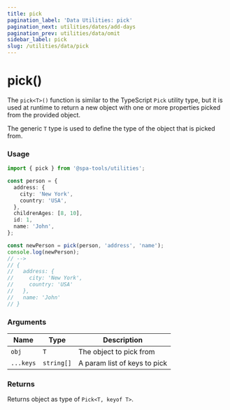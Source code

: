 ```yaml
---
title: pick
pagination_label: 'Data Utilities: pick'
pagination_next: utilities/dates/add-days
pagination_prev: utilities/data/omit
sidebar_label: pick
slug: /utilities/data/pick
---
```



<PackageCaption packageName='@spa-tools/utilities' />

# pick()

The `pick<T>()` function is similar to the TypeScript `Pick` utility type, but it is used
at runtime to return a new object with one or more properties picked from the provided object.

The generic `T` type is used to define the type of the object that is picked from.

### Usage

```ts
import { pick } from '@spa-tools/utilities';

const person = {
  address: {
    city: 'New York',
    country: 'USA',
  },
  childrenAges: [8, 10],
  id: 1,
  name: 'John',
};

const newPerson = pick(person, 'address', 'name');
console.log(newPerson);
// -->
// {
//   address: {
//     city: 'New York',
//     country: 'USA'
//   },
//   name: 'John'
// }
```

### Arguments

| Name      | Type       | Description                  |
| --------- | ---------- | ---------------------------- |
| `obj`     | `T`        | The object to pick from      |
| `...keys` | `string[]` | A param list of keys to pick |

### Returns

Returns object as type of `Pick<T, keyof T>`.
